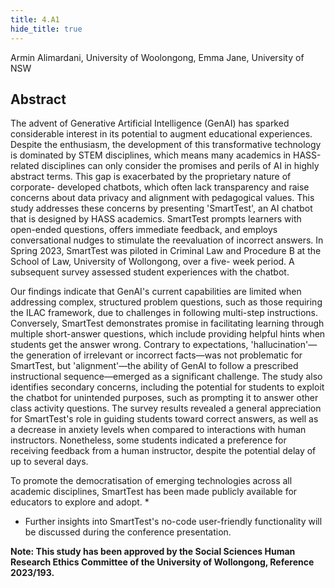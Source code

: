 ```yaml
---
title: 4.A1
hide_title: true
---
```


<AbstractHeader sKey='id4_A1'>
Armin Alimardani, University of Woolongong, Emma Jane, University of NSW
</AbstractHeader>

## Abstract
The advent of Generative Artificial Intelligence (GenAI) has sparked considerable interest in
its potential to augment educational experiences. Despite the enthusiasm, the development of
this transformative technology is dominated by STEM disciplines, which means many
academics in HASS-related disciplines can only consider the promises and perils of AI in
highly abstract terms. This gap is exacerbated by the proprietary nature of corporate-
developed chatbots, which often lack transparency and raise concerns about data privacy and
alignment with pedagogical values. This study addresses these concerns by presenting
&#39;SmartTest&#39;, an AI chatbot that is designed by HASS academics. SmartTest prompts learners
with open-ended questions, offers immediate feedback, and employs conversational nudges
to stimulate the reevaluation of incorrect answers. In Spring 2023, SmartTest was piloted in
Criminal Law and Procedure B at the School of Law, University of Wollongong, over a five-
week period. A subsequent survey assessed student experiences with the chatbot.

Our findings indicate that GenAI&#39;s current capabilities are limited when addressing complex,
structured problem questions, such as those requiring the ILAC framework, due to challenges
in following multi-step instructions. Conversely, SmartTest demonstrates promise in
facilitating learning through multiple short-answer questions, which include providing helpful
hints when students get the answer wrong. Contrary to expectations, &#39;hallucination&#39;—the
generation of irrelevant or incorrect facts—was not problematic for SmartTest, but
&#39;alignment&#39;—the ability of GenAI to follow a prescribed instructional sequence—emerged as
a significant challenge. The study also identifies secondary concerns, including the potential
for students to exploit the chatbot for unintended purposes, such as prompting it to answer
other class activity questions. The survey results revealed a general appreciation for
SmartTest&#39;s role in guiding students toward correct answers, as well as a decrease in anxiety
levels when compared to interactions with human instructors. Nonetheless, some students
indicated a preference for receiving feedback from a human instructor, despite the potential
delay of up to several days.

To promote the democratisation of emerging technologies across all academic disciplines,
SmartTest has been made publicly available for educators to explore and adopt. *

* Further insights into SmartTest&#39;s no-code user-friendly functionality will be discussed
during the conference presentation.

**Note: This study has been approved by the Social Sciences Human Research Ethics
Committee of the University of Wollongong, Reference 2023/193.**
